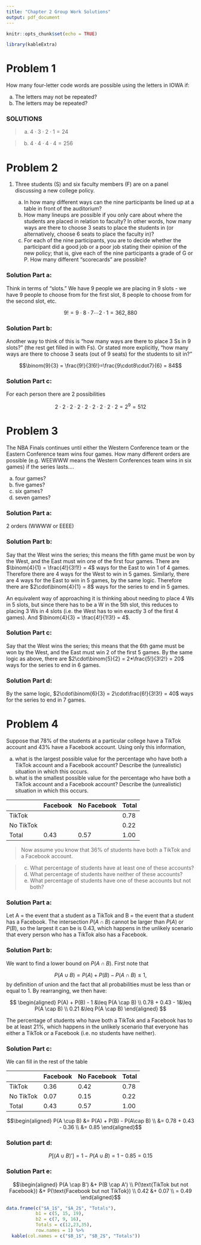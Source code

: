 ```yaml
---
title: "Chapter 2 Group Work Solutions"
output: pdf_document
---
```


```r
knitr::opts_chunk$set(echo = TRUE)
```

```r
library(kableExtra)
```

# Problem 1

How many four-letter code words are possible using the letters in IOWA if:

  a. The letters may not be repeated?
  b. The letters may be repeated? 
    
### SOLUTIONS

> (a) $4 \cdot 3 \cdot 2 \cdot 1 = 24$

> (b) $4 \cdot 4 \cdot 4 \cdot 4 = 256$

# Problem 2

1. Three students (S) and six faculty members (F) are on a panel discussing a new college policy.

    a. In how many different ways can the nine participants be lined up at a table in front of the auditorium?
    a. How many lineups are possible if you only care about where the students are placed in relation to faculty? In other words, how many ways are there to choose 3 seats to place the students in (or alternatively, choose 6 seats to place the faculty in)?
    a. For each of the nine participants, you are to decide whether the participant did a good job or a poor job stating their opinion of the new policy; that is, give each of the nine participants a grade of G or P. How many different "scorecards" are possible?

### Solution Part a:

Think in terms of "slots." We have 9 people we are placing in 9 slots - we have 9 people to choose from for the first slot, 8 people to choose from for the second slot, etc. 

$$9! = 9\cdot 8 \cdot 7 \cdots 2 \cdot 1 = 362,880$$

### Solution Part b:

Another way to think of this is "how many ways are there to place 3 Ss in 9 slots?" (the rest get filled in with Fs). Or stated more explicitly, "how many ways are there to choose 3 seats (out of 9 seats) for the students to sit in?"

$$\binom{9}{3} = \frac{9!}{3!6!}=\frac{9\cdot8\cdot7}{6} = 84$$

### Solution Part c:

For each person there are 2 possibilities

$$2\cdot2\cdot2\cdot2\cdot2\cdot2\cdot2\cdot2\cdot2 = 2^9 = 512$$



# Problem 3

The NBA Finals continues until either the Western Conference team or the Eastern Conference team wins four games. How many different orders are possible (e.g. WEEWWW means the Western Conferences team wins in six games) if the series lasts....
    
a. four games? 
a. five games? 
a. six games? 
a. seven games? 

### Solution Part a:

2 orders (WWWW or EEEE)

### Solution Part b:

Say that the West wins the series; this means the fifth game must be won by the West, and the East must win one of the first four games. There are $\binom{4}{1} = \frac{4!}{3!1!} = 4$ ways for the East to win 1 of 4 games. Therefore there are 4 ways for the West to win in 5 games. Similarly, there are 4 ways for the East to win in 5 games, by the same logic. Therefore there are $2\cdot\binom{4}{1} = 8$ ways for the series to end in 5 games.

An equivalent way of approaching it is thinking about needing to place 4 Ws in 5 slots, but since there has to be a W in the 5th slot, this reduces to placing 3 Ws in 4 slots (i.e. the West has to win exactly 3 of the first 4 games). And $\binom{4}{3} = \frac{4!}{1!3!} = 4$.

### Solution Part c:

Say that the West wins the series; this means that the 6th game must be won by the West, and the East must win 2 of the first 5 games. By the same logic as above, there are $2\cdot\binom{5}{2} = 2*\frac{5!}{3!2!} = 20$ ways for the series to end in 6 games.

### Solution Part d:

By the same logic, $2\cdot\binom{6}{3} = 2\cdot\frac{6!}{3!3!} = 40$ ways for the series to end in 7 games.


# Problem 4

Suppose that 78% of the students at a particular college have a TikTok account and 43% have a Facebook account. Using only this information, 

a. what is the largest possible value for the percentage who have both a TikTok account and a Facebook account?  Describe the (unrealistic) situation in which this occurs.
a. what is the smallest possible value for the percentage who have both a TikTok account and a Facebook account?  Describe the (unrealistic) situation in which this occurs.
    
| | Facebook | No Facebook | Total|
|----|-----|-----|------|
TikTok | | | 0.78
No TikTok | | | 0.22
Total | 0.43 | 0.57 | 1.00
    
 > Now assume you know that 36% of students have both a TikTok and a Facebook account.
    
> c. What percentage of students have at least one of these accounts?
> d. What percentage of students have neither of these accounts?
> e. What percentage of students have one of these accounts but not both?
    
    
### Solution Part a:

Let A = the event that a student as a TikTok and B = the event that a student has a Facebook. The intersection $P(A \cap B)$ cannot be larger than $P(A)$ or $P(B)$, so the largest it can be is 0.43, which happens in the unlikely scenario that every person who has a TikTok also has a Facebook.
    
### Solution Part b:

We want to find a lower bound on $P(A \cap B)$. First note that 

$$P(A \cup B) = P(A) + P(B) - P(A\cap B) \leq 1,$$
by definition of union and the fact that all probabilities must be less than or equal to 1. By rearranging, we then have: 

$$
\begin{aligned}
P(A) + P(B) - 1 &\leq P(A \cap B) \\
0.78 + 0.43 - 1&\leq P(A \cap B) \\
0.21 &\leq P(A \cap B)
\end{aligned}
$$

The percentage of students who have both a TikTok and a Facebook has to be at least 21%, which happens in the unlikely scenario that everyone has either a TikTok or a Facebook (i.e. no students have neither).

### Solution Part c:

We can fill in the rest of the table
 
| | Facebook | No Facebook | Total|
|----|-----|-----|------|
TikTok | 0.36 | 0.42 | 0.78
No TikTok | 0.07 | 0.15 | 0.22
Total | 0.43 | 0.57 | 1.00

$$\begin{aligned}
P(A \cup B) &= P(A) + P(B) - P(A\cap B) \\
&= 0.78 + 0.43 - 0.36 \\
&= 0.85
\end{aligned}$$

### Solution part d:

$$P[(A \cup B)'] = 1 - P(A \cup B) = 1 - 0.85 = 0.15$$

### Solution Part e:

$$\begin{aligned}
P(A \cap B') &+ P(B \cap A') \\
P(\text{TikTok but not Facebook}) &+ P(\text{Facebook but not TikTok}) \\
0.42 &+ 0.07 \\
= 0.49
\end{aligned}$$

<!-- # Problem 5 -->

<!-- Let $A_1$ and $A_2$ be the events that a person is left- eye dominant or right-eye dominant, respectively. When a person folds their hands, let $B_1$ and $B_2$ be the events that the left thumb and right thumb, respectively, are on top. A survey in one statistics class yielded the following table: -->

<!-- | | $B_1$ | $B_2$ | Totals | -->
<!-- |-----|---|---|-----| -->
<!-- |$A_1$ | 5 | 7 | 12 | -->
<!-- | $A_2$ | 14 | 9 | 23 | -->
<!-- | Totals | 19 | 16 | 35 | -->

<!-- If a student is selected randomly, find the following probabilities:	 -->

<!-- ### Solution: -->

<!-- > (a)	$P(A_1 \cap B_1) = 5/35 = 1/7$,	 -->

<!-- > (b) $P(A_1 \cup B_1) = (12+19-5)/35 = 26/35$,     -->

<!-- > (c) $P(A_1|B_1) = 5/19$,    -->

<!-- > (d) $P(B_2 | A_2) = 9/23$.    -->

<!-- > (e) If the students had their hands folded and you hoped to select a right-eye-dominant student, would you select a “right thumb on top” or a “left thumb on top” student? Why? $P(A_2 | B_1) = 14/19 > P(A_2 | B_2) = 9/16$ so we should choose a left-thumb person.  -->

```r
data.frame(c("$A_1$", "$A_2$", "Totals"), 
           b1 = c(5, 15, 19), 
           b2 = c(7, 9, 16), 
           Totals = c(12,23,35),
           row.names = 1) %>% 
  kable(col.names = c("$B_1$", "$B_2$", "Totals"))
```



<!-- # Problem 4 -->

<!-- Show that $P(A_1 \cap A_2) \leq P(A_1) \leq P(A_1 \cap A_2) + P(A_2^C)$ <!-- from QB 1.1 #2 --> 


<!-- ### Solution: -->

<!-- Let's start with the first inequality. That is, we want to show $P(A_1 \cap A_2) \leq P(A_1)$. We will use the fact that $P(A_1) = P(A_1 \cap A_2) + P(A_1 \cap A_2^C)$ and $P(A_1 \cap A_2') \geq 0$.  -->

<!-- $$\begin{aligned} -->
<!-- 0 &\leq P(A_1 \cap A_2') \ \ \ \ \ \ \ \ \ \ \ \ \ \ \ \ \ \ \ \ \ \ \  \text{(b/c all probabilities must be non-negative)} \\ -->
<!-- P(A_1 \cap A_2) &\leq P(A_1 \cap A_2') + P(A_1 \cap A_2) \ \ \ \text{(by adding } P(A_1 \cap A_2) \ \text{to both sides)} \\ -->
<!-- P( A_1 \cap A_2) &\leq P(A_1)\ \ \ \ \ \ \ \ \ \ \ \ \ \ \ \ \ \ \ \ \ \ \ \ \ \ \text{(by the equaltity given above for } A_1) -->
<!-- \end{aligned}$$ -->


<!-- For the second inequality, we use a similar logic and the fact that $P(A_1 \cap A_2') \leq P(A_2')$ since an intersection can never be larger than either of its component parts.  -->

<!-- $$\begin{aligned} -->
<!-- P(A_1 \cap A_2') &\leq P(A_2') \\ -->
<!-- P(A_1 \cap A_2') + P(A_1 \cap A_2) &\leq P(A_2') + P(A_1 \cap A_2) \ \ \ \text{(by adding } P(A_1 \cap A_2) \ \text{to both sides)} \\ -->
<!-- P(A_1) &\leq P(A_2') + P(A_1 \cap A_2)\ \ \ \ \ \ \ \ \text{(by the equaltity given above for } A_1) -->
<!-- \end{aligned}$$ -->
 

<!-- # Problem 6 -->

<!-- 23 brain tumor patients went through a radiotherapy.  Time to recurrence of brain metastasis after the treatment was recorded.  The proportion of subjects metastasis-free for four weeks was 0.783.  The proportion metastasis-free for eight weeks was 0.566.  What is the chance that a patient surviving 4 weeks would be metastasis-free for another 4 weeks? -->

<!-- ### Solution: -->

<!-- Let A = a patient is metastasis free after 4 weeks, and B = a patient is still metastatis free after 8 weeks. We want to find -->

<!-- $$P(B|A) = \frac{P(A \cap B)}{P(A)}$$ -->

<!-- Note that $B \subset A$ (that is, in order to last 8 weeks metastasis free, you have to have lasted 4 weeks metastasis free. Therefore, $P(A \cap B) = P(B) = 0.566$, so  $P(B|A)= \frac{P(B)}{P(A)}=\frac{0.566}{0.783} = 0.723$ -->

<!-- # Problem 7 -->

<!-- An electronic device has two components, C1 and C2, but it will operate if at least one of the components is working properly. Each component has its own switch, and both switches must be turned on, one after the other, for the device to begin operating. Thus, the device can begin to operate by either switching C1 on first and then C2, or vice versa. If C1 is switched on first, it fails immediately with probability 0.01, whereas if C2 is switched on first, it fails immediately with probability 0.02. Furthermore, if C1 is switched on first and fails, the probability that C2 fails immediately when it is switched on is 0.025, due to added strain. Similarly, if C2 is switched on first and fails, the probability that C1 fails immediately when it is switched on is 0.015.   Which is the best order to turn on the switches? -->

<!-- ### Solution: -->

<!-- Let $F_1$ be the event that $C1$ fails, and $F_2$ be the event that $C2$ fails. The whole device will fail under the event $F_1 \cap F_2$. Note by the definition of conditional probability, we can re-write $P(F_1 \cap F_2)$ as $P(F_2|F_1)P(F_1)$ or as $P(F_1|F_2)P(F_2)$. If $C1$ is chosen first, the probability of overall device failure $P(F_1 \cap F_2) = P(F_2|F_1)P(F_1) = 0.025 \times 0.01 = 0.00025$. If $C2$ is chosen first, the probability of overall device failure $P(F_1 \cap F_2) = P(F_1|F_2)P(F_2) = 0.015 \times 0.02 = 0.0003$. Therefore, we should switch on $C1$ first.  -->
  
<!-- # Problem 5 -->

<!-- The Birthday Problem: We have 25 people in our class. What is the probability that at least two of us have the same birthday? Solve this problem for classes of size 2, 3, ... What is the formula for our class? -->

<!-- ### Solution:  -->

<!-- Let $X=$ # of matches. We want to find $P(X \geq 1) = 1 - P(X = 0)$. That is, let's find the probability that there are *no matches*, and then subtract it from 1.  -->

<!-- For a class with 2 people, there are $365 \times 364$ ways for there to be no matches, out of a total of $365 \times 365$ birthday combinations. Note that this is because if there are no matches, this means we have 365 choices for the first "slot" but only 364 choices for the second slot. So there are 365*364 ways to have no matches out of $365^2$ possible pairs. -->

<!-- Therefore, -->

<!-- $$\begin{aligned} -->
<!-- P(\text{at least 1 match}) &= 1 - P(\text{0 matches}) \\ -->
<!-- &= 1 - \frac{365 \cdot 364}{365 \cdot 365} -->
<!-- \end{aligned}$$ -->

<!-- We continue using a similar logic, for a class of 3 people, -->

<!-- $$\begin{aligned} -->
<!-- P(\text{at least 1 match}) &= 1 - P(\text{0 matches}) \\ -->
<!-- &= 1 - \frac{365 \cdot 364 \cdot 363}{365 \cdot 365 \cdot 365} -->
<!-- \end{aligned}$$ -->
<!-- Another way to write this would be $$1 - \frac{365!}{362! \ \ 365^2}$$ -->
<!-- A more generic way to write this would be $$1 - \frac{n!}{(n-k)!n^k} = 1 - \binom{n}{k}\frac{k!}{n^k},$$ where in this case $n = 365$ and $k = 3$ -->

<!-- For our class of 25 people, we have  -->

<!-- $$\begin{aligned} -->
<!-- P(\text{at least 1 match}) &= 1 - P(\text{0 matches}) \\ -->
<!-- &= 1 - \frac{365 \cdot 364 \cdot 363 \cdot \dots 342 \cdot 341}{365^{25}} \\ -->
<!-- &= 1 - \frac{365!}{340!365^{25}} \\ -->
<!-- &= 1 - \binom{365}{25}\frac{25!}{365^{25}} \\ -->
<!-- &= 1 - 0.4313 \\ -->
<!-- &= 0.5687 -->
<!-- \end{aligned}$$ -->

<!-- There is a 57% chance that at least 2 people have the same birthday in our class.  -->

<!-- Fun fact: there only needs to be 23 people in a room for there to be >50% chance that there is a birthday match!  -->

<!-- This is not an easy/intuitive problem! Google "the birthday problem" -->
<!--  to read more about it an its applications.  -->